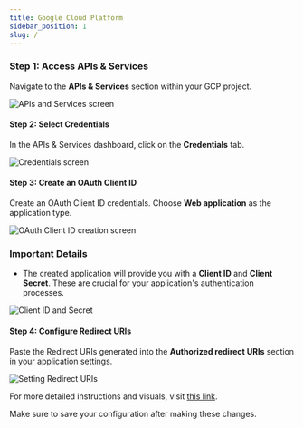 ```yaml
---
title: Google Cloud Platform
sidebar_position: 1
slug: /
---
```

### Step 1: Access APIs & Services

Navigate to the **APIs & Services** section within your GCP project.

![APIs and Services screen](https://d1r1e7xjkfj7nz.cloudfront.net/image-20240422-100541.png "APIs and Services")

#### Step 2: Select Credentials

In the APIs & Services dashboard, click on the **Credentials** tab.

![Credentials screen](https://d1r1e7xjkfj7nz.cloudfront.net/image-20240422-100644.png "Credentials")

#### Step 3: Create an OAuth Client ID

Create an OAuth Client ID credentials. Choose **Web application** as the application type.

![OAuth Client ID creation screen](https://d1r1e7xjkfj7nz.cloudfront.net/image-20240422-100901.png "OAuth Client ID Creation")

### Important Details

- The created application will provide you with a **Client ID** and **Client Secret**. These are crucial for your application's authentication processes.

![Client ID and Secret](https://d1r1e7xjkfj7nz.cloudfront.net/image-20240422-101523.png "Client ID and Secret")

#### Step 4: Configure Redirect URIs

Paste the Redirect URIs generated into the **Authorized redirect URIs** section in your application settings.

![Setting Redirect URIs](https://d1r1e7xjkfj7nz.cloudfront.net/image-20240430-111507.png "Redirect URIs")

For more detailed instructions and visuals, visit [this link](https://d1r1e7xjkfj7nz.cloudfront.net/).

Make sure to save your configuration after making these changes.
